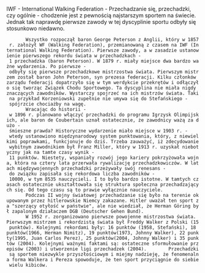 {{rfd}}{{notenglish}}
IWF - International Walking Federation -  Przechadzanie się, przechadzki, czy ogólnie - chodzenie jest z pewnością najstarszym sportem na świecie. Jednak tak naprawdę pierwsze zawody w tej dyscyplinie sportu odbyły się stosunkowo niedawno.
        Wszystko rozpoczął baron George Peterson z Anglii, który w 1857 r. założył WF (Walking Federation), przemianowaną z czasem na IWF (International Walking Federation). Pierwsze zawody, a w zasadzie ustanowienie pierwszego rekordu świata w przechadzkach - 1 przechadzka (baron Peterson). W 1879 r. miały miejsce dwa bardzo ważne wydarzenia. Po pierwsze - odbyły się pierwsze przechadzkowe mistrzostwa świata. Pierwszym mistrzem został baron John Peterson, syn prezesa federacji. Kilku członków zarządu federacji dopatrzyło się w tym werdykcie przekrętów i odłączyło się tworząc Związek Chodu Sportowego. Ta dyscyplina nie miała nigdy znaczących zawodników. Wystarczy spojrzeć na ich mistrzów świata. Taki na przykład Korzeniowski zupełnie nie umywa się do Stefańskiego - spójrzcie chociażby na wagę.
        Wracając do historii - w 1896 r. planowano włączyć przechadzki do programu Igrzysk Olimpijskich, ale baron de Coubertain uznał ostatecznie, że zawodnicy ważą za dużo - śmieszne prawda? Historyczne wydarzenie miało miejsce w 1903 r. - wtedy ustanowiono międzynarodowy system punktowania, który, z niewielkimi poprawkami, funkcjonuje do dziś. Trzeba zauważyć, iż zdecydowanie wybitnym zawodnikiem był Franz Miller, który w 1913 r. uzyskał niebotyczny jak na tamte czasy wynik - 11 punktów. Niestety, wspaniały rozwój jego kariery pokrzyżowała wojna, która na cztery lata przerwała rywalizację przechadzkowiczów. W latach międzywojennych przechadzki przeżywały swój renesans - do związku zapisała się rekordowa liczba zawodników - 10000, w tym 8535 nauczycieli. I to było bardzo istotne. W tamtych czasach ostatecznie ukształtowała się struktura społeczna przechadzających się. Od tego czasu są to prawie wyłącznie nauczyciele.
        Podczas II wojny światowej przechadzanie się było na terenie okupowanym przez hitlerowskie Niemcy zakazane. Hitler uważał ten sport za "szerzący otyłość w państwie", ale nie wiedział, że Herman Göring był zapalonym działaczem DGB (Deutscher Gehen Bund).
        W 1952 r. zorganizowano pierwsze powojenne mistrzostwa świata. Pierwszym mistrzem i rekordzistą świata był Freddy Walker z Polski (15 punktów). Kolejnymi rekordami były: 16 punktów (1958, Stefański), 18 punktów(1966, Herman Nimitz), 19 punktów(1973, Johnny Walker), 22 punkty(1995, Juan Carlos Perez), 25 punktów(2004, Johnny Walker) i 35 punktów (2004). Kolejnymi ważnymi faktami są: ostateczne sformułowanie przepisów (2003) i utworzenie ligi przechadzek (2004).        Przechadzki są sportem niezwykle przyszłościowym i miejmy nadzieję, że fenomenalna forma Walkera i Pereza spowoduje, że ten sport przyciągnie do siebie wielu kibiców.